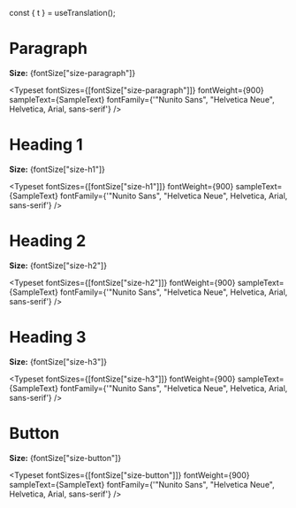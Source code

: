 
<Meta title="Tokens/Typography" />

const { t } = useTranslation();


# Paragraph

**Size:** {fontSize["size-paragraph"]}

<Typeset
  fontSizes={[fontSize["size-paragraph"]]}
  fontWeight={900}
  sampleText={SampleText}
  fontFamily={'"Nunito Sans", "Helvetica Neue", Helvetica, Arial, sans-serif'}
/>

# Heading 1

**Size:** {fontSize["size-h1"]}

<Typeset
  fontSizes={[fontSize["size-h1"]]}
  fontWeight={900}
  sampleText={SampleText}
  fontFamily={'"Nunito Sans", "Helvetica Neue", Helvetica, Arial, sans-serif'}
/>

# Heading 2

**Size:** {fontSize["size-h2"]}

<Typeset
  fontSizes={[fontSize["size-h2"]]}
  fontWeight={900}
  sampleText={SampleText}
  fontFamily={'"Nunito Sans", "Helvetica Neue", Helvetica, Arial, sans-serif'}
/>

# Heading 3

**Size:** {fontSize["size-h3"]}

<Typeset
  fontSizes={[fontSize["size-h3"]]}
  fontWeight={900}
  sampleText={SampleText}
  fontFamily={'"Nunito Sans", "Helvetica Neue", Helvetica, Arial, sans-serif'}
/>

# Button

**Size:** {fontSize["size-button"]}

<Typeset
  fontSizes={[fontSize["size-button"]]}
  fontWeight={900}
  sampleText={SampleText}
  fontFamily={'"Nunito Sans", "Helvetica Neue", Helvetica, Arial, sans-serif'}
/>
